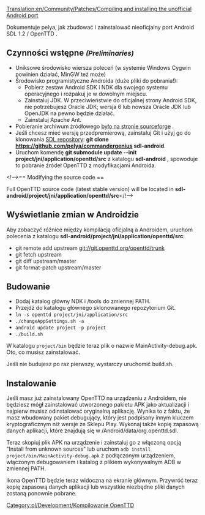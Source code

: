 [[Translation:en/Community/Patches/Compiling and installing the unofficial Android port]]
 
<!--[[Category:Compiling OpenTTD]]-->[[Category:pl/Development/Kompilowanie OpenTTD]]
<!--{{Template:Todo|Very sparse}}-->{{pl/Do poprawki|Bardzo nieścisłe}}
Dokumentuje pelya, jak zbudować i zainstalować nieoficjalny port Android SDL 1.2 / OpenTTD .

== Czynności wstępne <small>''(Preliminaries)''</small> ==

* Uniksowe środowisko wiersza poleceń (w systemie Windows Cygwin powinien działać, MinGW też może)
* Środowisko programistyczne Androida (duże pliki do pobrania!):
** Pobierz zestaw Android SDK i NDK dla swojego systemu operacyjnego i rozpakuj je w dowolnym miejscu.
** Zainstaluj JDK. W przeciwieństwie do oficjalnej strony Android SDK, nie potrzebujesz Oracle JDK; wersja 6 lub nowsza Oracle JDK lub OpenJDK na pewno będzie działać.
** Zainstaluj Apache Ant.
* Pobieranie archiwum źródłowego [https://sourceforge.net/projects/libsdl-android/files/apk/OpenTTD/  było na stronie sourceforge ] .
* Jeśli chcesz mieć wersję przedpremierową, zainstaluj Git i użyj go do klonowania [https://github.com/pelya/commandergenius SDL repository]: '''git clone https://github.com/pelya/commandergenius sdl-android'''.
* Uruchom komendę '''git submodule update --init project/jni/application/openttd/src''' z katalogu  '''sdl-android''' , spowoduje to pobranie źródeł OpenTTD z modyfikacjami Androida.

<!-->== Modifying the source code ==

Full OpenTTD source code (latest stable version) will be located in '''sdl-android/project/jni/application/openttd/src'''</!-->

== Wyświetlanie zmian w Androidzie ==

Aby zobaczyć różnice między kompilacją oficjalną a Androidem, uruchom polecenia z katalogu '''sdl-android/project/jni/application/openttd/src''':

* git remote add upstream git://git.openttd.org/openttd/trunk
* git fetch upstream
* git diff upstream/master
* git format-patch upstream/master

== Budowanie ==
* Dodaj katalog główny NDK i <SDK root directory>/tools do zmiennej PATH.
* Przejdź do katalogu głównego sklonowanego repozytorium Git.
* <code>ln -s openttd project/jni/application/src</code>
* <code>./changeAppSettings.sh -a</code>
* <code>android update project -p project</code>
* <code>./build.sh</code>

W katalogu  <code>project/bin</code> będzie teraz plik o nazwie MainActivity-debug.apk. Oto, co musisz zainstalować.

Jeśli nie budujesz po raz pierwszy, wystarczy uruchomić build.sh.

== Instalowanie ==
Jeśli masz już zainstalowany OpenTTD na urządzeniu z Androidem, nie będziesz mógł zainstalować utworzonego pakietu APK jako aktualizacji i najpierw musisz odinstalować oryginalną aplikację. Wynika to z faktu, że masz wbudowany pakiet debugujący, który jest podpisany innym kluczem kryptograficznym niż wersje ze Sklepu Play. Wykonaj także kopię zapasową danych aplikacji, które znajdują się w <internal storage>/Android/data/org.openttd.sdl.

Teraz skopiuj plik APK na urządzenie i zainstaluj go z włączoną opcją "Install from unknown sources"  lub uruchom <code>adb install project/bin/MainActivity-debug.apk</code> z podłączonym urządzeniem, włączonym debugowaniem i katalog z plikiem wykonywalnym ADB w zmiennej PATH.

Ikona OpenTTD będzie teraz widoczna na ekranie głównym. Przywróć teraz kopię zapasową danych aplikacji lub wszystkie niezbędne pliki danych zostaną ponownie pobrane.